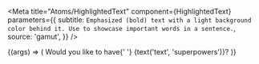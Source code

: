 
<Meta
  title="Atoms/HighlightedText"
  component={HighlightedText}
  parameters={{
    subtitle: `Emphasized (bold) text with a light background color behind it. Use to
showcase important words in a sentence.`,
    source: 'gamut',
  }}
/>

<Canvas>
  <Story name="HighlightedText">
    {(args) => (
      <Text fontSize="md">
        Would you like to have{' '}
        <HighlightedText>{text('text', 'superpowers')}</HighlightedText>?
      </Text>
    )}
  </Story>
</Canvas>

<Props of={HighlightedText} />
